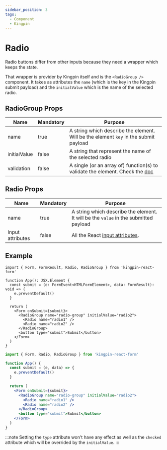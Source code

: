 ```yaml
---
sidebar_position: 3
tags:
  - Component
  - Kingpin
---
```



# Radio

Radio buttons differ from other inputs because they need a wrapper which keeps the state.

That wrapper is provider by Kingpin itself and is the `<RadioGroup />` component. It takes
as attributes the `name` (which is the key in the Kingpin submit payload) and the `initialValue`
which is the name of the selected radio.

## RadioGroup Props

| Name         | Mandatory | Purpose                                                                                           |
| ------------ | --------- | ------------------------------------------------------------------------------------------------- |
| name         | true      | A string which describe the element. Will be the element `key` in the submit payload              |
| initialValue | false     | A string that represent the name of the selected radio                                            |
| validation   | false     | A single (or an array of) function(s) to validate the element. Check the [doc](../validation.mdx) |

## Radio Props

| Name             | Mandatory | Purpose                                                                                         |
| ---------------- | --------- | ----------------------------------------------------------------------------------------------- |
| name             | true      | A string which describe the element. It will be the `value` in the submitted payload            |
| Input attributes | false     | All the React [input attributes](https://react.dev/reference/react-dom/components/input#props). |

## Example

<Tabs>
<TabItem value="typescript" label="Typescript">

```tsx
import { Form, FormResult, Radio, RadioGroup } from 'kingpin-react-form'

function App(): JSX.Element {
  const submit = (e: FormEvent<HTMLFormElement>, data: FormResult): void => {
    e.preventDefault()
  }

  return (
    <Form onSubmit={submit}>
      <RadioGroup name="radio-group" initialValue="radio2">
        <Radio name="radio1" />
        <Radio name="radio2" />
      </RadioGroup>
      <button type="submit">Submit</button>
    </Form>
  )
}
```

</TabItem>
<TabItem value="javascript" label="Javascript">

```jsx
import { Form, Radio, RadioGroup } from 'kingpin-react-form'

function App() {
  const submit = (e, data) => {
    e.preventDefault()
  }

  return (
    <Form onSubmit={submit}>
      <RadioGroup name="radio-group" initialValue="radio2">
        <Radio name="radio1" />
        <Radio name="radio2" />
      </RadioGroup>
      <button type="submit">Submit</button>
    </Form>
  )
}
```

</TabItem>
</Tabs>

:::note
Setting the `type` attribute won't have any effect as well as the `checked` attribute which will be overrided by the `initialValue`.
:::
